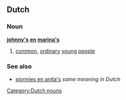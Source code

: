 ==Dutch==

===Noun===
'''[[johnny]][['s]] [[en]] [[marina]][['s]]'''  {{p}}

# {{context|Flemish|pejorative|lang=nl}} [[common]], [[ordinary]] [[young]] [[people]]

===See also===
* [[sjonnies en anita's]] ''same meaning in Dutch''

[[Category:Dutch nouns]]